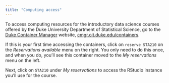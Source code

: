 ```yaml
---
title: "Computing access"
---
```


To access computing resources for the introductory data science courses offered by the Duke University Department of Statistical Science, go to the [Duke Container Manager](https://cmgr.oit.duke.edu/containers) website, [cmgr.oit.duke.edu/containers](https://cmgr.oit.duke.edu/containers).

If this is your first time accessing the containers, click on `reserve STA210` on the *Reservations available* menu on the right. You only need to do this once, and when you do, you'll see this container moved to the *My reservations* menu on the left.

Next, click on `STA210` under *My reservations* to access the RStudio instance you'll use for the course.
